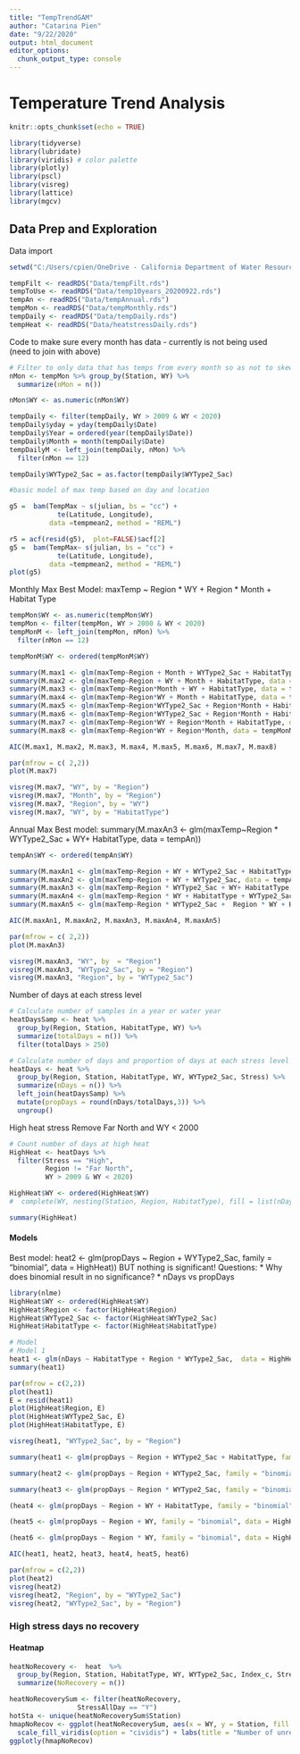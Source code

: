 ```yaml
---
title: "TempTrendGAM"
author: "Catarina Pien"
date: "9/22/2020"
output: html_document
editor_options: 
  chunk_output_type: console
---
```


# Temperature Trend Analysis {.tabset}

```r
knitr::opts_chunk$set(echo = TRUE)

library(tidyverse)
library(lubridate)
library(viridis) # color palette
library(plotly)
library(pscl)
library(visreg)
library(lattice)
library(mgcv)
```

## Data Prep and Exploration
Data import
```r
setwd("C:/Users/cpien/OneDrive - California Department of Water Resources/Work/ClimateChange/R_code/TempSynthesis/")

tempFilt <- readRDS("Data/tempFilt.rds") 
tempToUse <- readRDS("Data/temp10years_20200922.rds")
tempAn <- readRDS("Data/tempAnnual.rds")
tempMon <- readRDS("Data/tempMonthly.rds")
tempDaily <- readRDS("Data/tempDaily.rds")
tempHeat <- readRDS("Data/heatstressDaily.rds")

```

Code to make sure every month has data - currently is not being used (need to join with above)
```r
# Filter to only data that has temps from every month so as not to skew the data that only has part of the year represented.
nMon <- tempMon %>% group_by(Station, WY) %>%
  summarize(nMon = n())

nMon$WY <- as.numeric(nMon$WY)
```


```r
tempDaily <- filter(tempDaily, WY > 2009 & WY < 2020)
tempDaily$yday = yday(tempDaily$Date)
tempDaily$Year = ordered(year(tempDaily$Date))
tempDaily$Month = month(tempDaily$Date)
tempDailyM <- left_join(tempDaily, nMon) %>%
  filter(nMon == 12)

tempDaily$WYType2_Sac = as.factor(tempDaily$WYType2_Sac)

#basic model of max temp based on day and location

g5 =  bam(TempMax ~ s(julian, bs = "cc") +  
            te(Latitude, Longitude), 
          data =tempmean2, method = "REML")

r5 = acf(resid(g5),  plot=FALSE)$acf[2]
g5 =  bam(TempMax~ s(julian, bs = "cc") +  
            te(Latitude, Longitude), 
          data =tempmean2, method = "REML")
plot(g5)

```

Monthly Max
Best Model: maxTemp ~ Region * WY + Region * Month + Habitat Type
```r
tempMon$WY <- as.numeric(tempMon$WY)
tempMon <- filter(tempMon, WY > 2000 & WY < 2020)
tempMonM <- left_join(tempMon, nMon) %>%
  filter(nMon == 12)

tempMonM$WY <- ordered(tempMonM$WY)

summary(M.max1 <- glm(maxTemp~Region + Month + WYType2_Sac + HabitatType, data = tempMonM))
summary(M.max2 <- glm(maxTemp~Region + WY + Month + HabitatType, data = tempMonM))
summary(M.max3 <- glm(maxTemp~Region*Month + WY + HabitatType, data = tempMonM))
summary(M.max4 <- glm(maxTemp~Region*WY + Month + HabitatType, data = tempMonM))
summary(M.max5 <- glm(maxTemp~Region*WYType2_Sac + Region*Month + HabitatType, data = tempMonM))
summary(M.max6 <- glm(maxTemp~Region*WYType2_Sac + Region*Month + HabitatType, data = tempMonM))
summary(M.max7 <- glm(maxTemp~Region*WY + Region*Month + HabitatType, data = tempMonM, na.action =na.omit))
summary(M.max8 <- glm(maxTemp~Region*WY + Region*Month, data = tempMonM))

AIC(M.max1, M.max2, M.max3, M.max4, M.max5, M.max6, M.max7, M.max8)

par(mfrow = c( 2,2))
plot(M.max7)

visreg(M.max7, "WY", by = "Region")
visreg(M.max7, "Month", by = "Region")
visreg(M.max7, "Region", by = "WY")
visreg(M.max7, "WY", by = "HabitatType")

```

Annual Max
Best model: summary(M.maxAn3 <- glm(maxTemp~Region * WYType2_Sac + WY+ HabitatType, data = tempAn))
```r
tempAn$WY <- ordered(tempAn$WY)

summary(M.maxAn1 <- glm(maxTemp~Region + WY + WYType2_Sac + HabitatType, data = tempAn))
summary(M.maxAn2 <- glm(maxTemp~Region + WY + WYType2_Sac, data = tempAn))
summary(M.maxAn3 <- glm(maxTemp~Region * WYType2_Sac + WY+ HabitatType, data = tempAn))
summary(M.maxAn4 <- glm(maxTemp~Region * WY + HabitatType + WYType2_Sac, data = tempAn))
summary(M.maxAn5 <- glm(maxTemp~Region * WYType2_Sac +  Region * WY + HabitatType , data = tempAn))

AIC(M.maxAn1, M.maxAn2, M.maxAn3, M.maxAn4, M.maxAn5)

par(mfrow = c( 2,2))
plot(M.maxAn3)

visreg(M.maxAn3, "WY", by  = "Region")
visreg(M.maxAn3, "WYType2_Sac", by = "Region")
visreg(M.maxAn3, "Region", by = "WYType2_Sac")
```

Number of days at each stress level
```r
# Calculate number of samples in a year or water year
heatDaysSamp <- heat %>%
  group_by(Region, Station, HabitatType, WY) %>%
  summarize(totalDays = n()) %>%
  filter(totalDays > 250)

# Calculate number of days and proportion of days at each stress level
heatDays <- heat %>%
  group_by(Region, Station, HabitatType, WY, WYType2_Sac, Stress) %>%
  summarize(nDays = n()) %>%
  left_join(heatDaysSamp) %>%
  mutate(propDays = round(nDays/totalDays,3)) %>%
  ungroup()

```


High heat stress
Remove Far North and WY < 2000
```r
# Count number of days at high heat
HighHeat <- heatDays %>%
  filter(Stress == "High",
         Region != "Far North",
         WY > 2009 & WY < 2020)

HighHeat$WY <- ordered(HighHeat$WY)
#  complete(WY, nesting(Station, Region, HabitatType), fill = list(nDays = 0))

summary(HighHeat)
```

#### Models {.tabset}
Best model: heat2 <- glm(propDays ~ Region + WYType2_Sac, family = "binomial", data = HighHeat)) BUT nothing is significant! 
Questions:
* Why does binomial result in no significance? 
* nDays vs propDays

```r
library(nlme)
HighHeat$WY <- ordered(HighHeat$WY)
HighHeat$Region <- factor(HighHeat$Region)
HighHeat$WYType2_Sac <- factor(HighHeat$WYType2_Sac)
HighHeat$HabitatType <- factor(HighHeat$HabitatType)

# Model
# Model 1
heat1 <- glm(nDays ~ HabitatType + Region * WYType2_Sac,  data = HighHeat)
summary(heat1)

par(mfrow = c(2,2))
plot(heat1)
E = resid(heat1)
plot(HighHeat$Region, E)
plot(HighHeat$WYType2_Sac, E)
plot(HighHeat$HabitatType, E)

visreg(heat1, "WYType2_Sac", by = "Region")

summary(heat1 <- glm(propDays ~ Region + WYType2_Sac + HabitatType, family = "binomial", data = HighHeat))

summary(heat2 <- glm(propDays ~ Region + WYType2_Sac, family = "binomial", data = HighHeat))

summary(heat3 <- glm(propDays ~ Region * WYType2_Sac, family = "binomial", data = HighHeat))

(heat4 <- glm(propDays ~ Region + WY + HabitatType, family = "binomial", data = HighHeat))

(heat5 <- glm(propDays ~ Region + WY, family = "binomial", data = HighHeat))

(heat6 <- glm(propDays ~ Region * WY, family = "binomial", data = HighHeat))

AIC(heat1, heat2, heat3, heat4, heat5, heat6)

par(mfrow = c(2,2))
plot(heat2)
visreg(heat2)
visreg(heat2, "Region", by = "WYType2_Sac")
visreg(heat2, "WYType2_Sac", by = "Region")
```

### High stress days no recovery {.tabset}
#### Heatmap
```r
heatNoRecovery <-  heat  %>%
  group_by(Region, Station, HabitatType, WY, WYType2_Sac, Index_c, StressAllDay) %>%
  summarize(NoRecovery = n())

heatNoRecoverySum <- filter(heatNoRecovery,
                 StressAllDay == "Y") 
hotSta <- unique(heatNoRecoverySum$Station)
hmapNoRecov <- ggplot(heatNoRecoverySum, aes(x = WY, y = Station, fill = NoRecovery )) + geom_tile() +
  scale_fill_viridis(option = "cividis") + labs(title = "Number of unrecovered high stress days per year")
ggplotly(hmapNoRecov)

```

